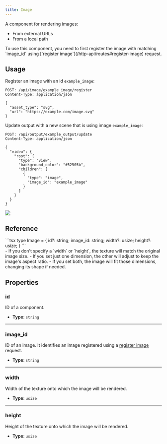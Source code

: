 ```yaml
---
title: Image
---
```


A component for rendering images:
- From external URLs
- From a local path

<Aside> To use this component, you need to first register the image with matching `image_id` using [`register image`](/http-api/routes#register-image) request. </Aside>

## Usage

Register an image with an id `example_image`:

<CollapsibleDetails summaryTitle='Register image request' open>

```http
POST: /api/image/example_image/register
Content-Type: application/json

{
  "asset_type": "svg",
  "url": "https://example.com/image.svg"
}
```

</CollapsibleDetails>

Update output with a new scene that is using image `example_image`:

<CollapsibleDetails summaryTitle='Update request' open>

```http
POST: /api/output/example_output/update
Content-Type: application/json

{
  "video": {
    "root": {
      "type": "view",
      "background_color": "#52505b",
      "children": [
        {
          "type": "image",
          "image_id": "example_image"
        }
      ]
    }
  }
}
```
</CollapsibleDetails>

<CollapsibleDetails summaryTitle='Example output'>
  <img src={ExampleImage.src} />
</CollapsibleDetails>

## Reference

<CollapsibleDetails summaryTitle='Type definitions' open>
```tsx
type Image = {
  id?: string;
  image_id: string;
  width?: usize;
  height?: usize;
}
```
</CollapsibleDetails>

<Aside>
  - If you don't specify a `width` or `height`, the texture will match the original image size.
  - If you set just one dimension, the other will adjust to keep the image's aspect ratio.
  - If you set both, the image will fit those dimensions, changing its shape if needed.
</Aside>

## Properties

### id
ID of a component.

- **Type**: `string`

---

### image_id
ID of an image. It identifies an image registered using a [register image](/http-api/routes#register-image) request.

- **Type**: `string`

---

### width
Width of the texture onto which the image will be rendered.

- **Type**: `usize`

---

### height
Height of the texture onto which the image will be rendered.

- **Type**: `usize`


